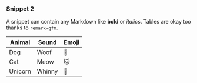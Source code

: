 ### Snippet 2

A snippet can contain any Markdown like **bold** or _italics_. Tables are okay too thanks to `remark-gfm`.

| Animal  | Sound  | Emoji |
| ------- | ------ | ----- |
| Dog     | Woof   | 🐶    |
| Cat     | Meow   | 🐱    |
| Unicorn | Whinny | 🦄    |